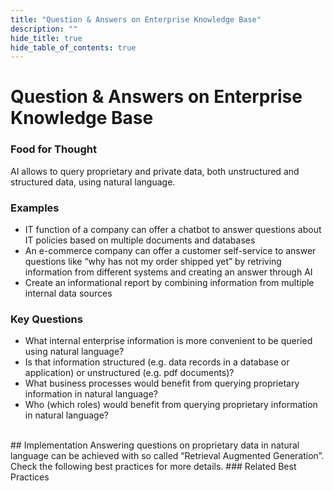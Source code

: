 ```yaml
---
title: "Question & Answers on Enterprise Knowledge Base"
description: ""
hide_title: true
hide_table_of_contents: true
---
```



<PageViewTracker featureName="AI_CAPABILITY_QUESTION_ANSWER_ON_ENTERPRISE_KNOWLEDGE_BASE" />

<div className="hero-header">
  <h1>Question & Answers on Enterprise Knowledge Base</h1>
</div>

### Food for Thought

AI allows to query proprietary and private data, both unstructured and structured data, using natural language. 

### Examples

- IT function of a company can offer a chatbot to answer questions about IT policies based on multiple documents and databases
- An e-commerce company can offer a customer self-service to answer questions like “why has not my order shipped yet” by retriving information from different systems and creating an answer through AI 
- Create an informational report by combining information from multiple internal data sources

### Key Questions

- What internal enterprise information is more convenient to be queried using natural language?
- Is that information structured (e.g. data records in a database or application) or unstructured (e.g. pdf documents)?
- What business processes would benefit from querying proprietary information in natural language?
- Who (which roles) would benefit from querying proprietary information in natural language?

<br />

<div className="section-with-background blue">
  ## Implementation
  Answering questions on proprietary data in natural language can be achieved with so called “Retrieval Augmented Generation”. Check the following best practices for more details.
### Related Best Practices

<ul className="button-grid">
  <IconLinkButton href="/docs/technical-view/generative-ai/plain/" text="Plain (Foundational Model Access)" />
</ul>

</div>
